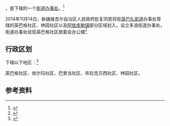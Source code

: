 {{中国乡级行政区|65/29/01/007/000}}

'''{{PAGENAMEBASE}}'''，是{{PRC admin/fullname|65/29/01/007/000|3}}下辖的一个[[街道办事处|街道办事处]]。<ref>{{PRC admin/ref sgc|{{PRC admin/parent|65/29/01/007/000}}}}</ref>

2014年11月14日，新疆维吾尔自治区人民政府批复同意将现[[英巴扎街道|英巴扎街道]]办事处管辖的英巴格社区、林园社区以及[[阿依库勒镇|阿依库勒镇]]部分区域划入，设立多浪街道办事处，街道办事处驻现英巴格社区居委会办公楼<ref>{{cite web|title=新疆维吾尔自治区人民政府关于同意阿克苏市设立多浪街道办事处的批复|url=http://www.xjmca.gov.cn/xzqhtzgg/26779.jhtml?path=xzqhtzgg|accessdate=2015-09-01|publisher=新疆民政|archive-url=https://web.archive.org/web/20170921001041/http://www.xjmca.gov.cn/xzqhtzgg/26779.jhtml?path=xzqhtzgg|archive-date=2017-09-21|dead-url=yes}}</ref>

== 行政区划 ==

{{PAGENAMEBASE}}下辖以下地区：<ref>{{PRC admin/ref sgc|65/29/01/007/000}}</ref>

英巴格社区、依尔玛社区、巴里当社区、布拉克贝西社区、林园社区。

== 参考资料 ==

{{reflist}}

{{行政区划小作品}}
{{PRC admin/navcat|65/29/01/007/000}}
